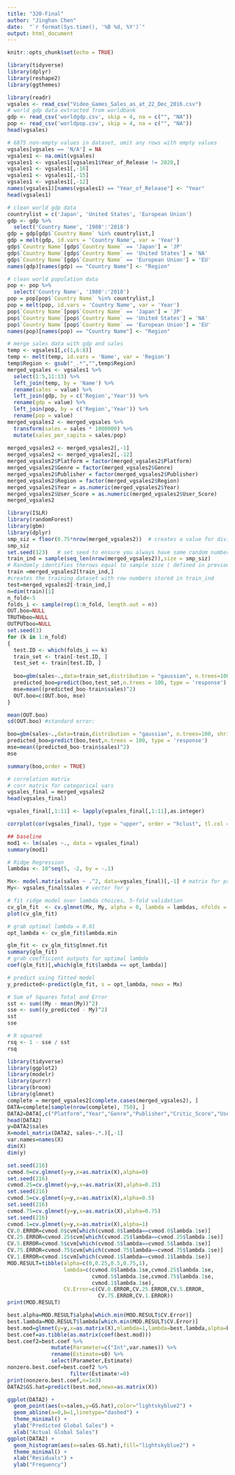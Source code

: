```yaml
---
title: "320-Final"
author: "Jinghan Chen"
date:  "`r format(Sys.time(), '%B %d, %Y')`"
output: html_document
---
```


```r
knitr::opts_chunk$set(echo = TRUE)
```


```r
library(tidyverse)
library(dplyr)
library(reshape2)
library(ggthemes)
```

```r
library(readr)
vgsales <- read_csv("Video_Games_Sales_as_at_22_Dec_2016.csv")
# world gdp data extracted from worldbank 
gdp <- read_csv('worldgdp.csv', skip = 4, na = c("", "NA"))
pop <- read_csv('worldpop.csv', skip = 4, na = c("", "NA"))
head(vgsales)
```


```r
# 6875 non-empty values in dataset, omit any rows with empty values
vgsales[vgsales == 'N/A'] = NA
vgsales1 <- na.omit(vgsales)
vgsales1 <- vgsales1[vgsales1$Year_of_Release != 2020,]
vgsales1 <- vgsales1[,-16]
vgsales1 <- vgsales1[,-15]
vgsales1 <- vgsales1[,-12]
names(vgsales1)[names(vgsales1) == "Year_of_Release"] <- "Year"
head(vgsales1)

```

```r
# clean world gdp data
countrylist = c('Japan', 'United States', 'European Union')
gdp <- gdp %>%
  select('Country Name', '1980':'2018')
gdp = gdp[gdp$`Country Name` %in% countrylist,]
gdp = melt(gdp, id.vars = 'Country Name', var = 'Year')
gdp$`Country Name`[gdp$`Country Name` == 'Japan'] = 'JP'
gdp$`Country Name`[gdp$`Country Name` == 'United States'] = 'NA'
gdp$`Country Name`[gdp$`Country Name` == 'European Union'] = 'EU'
names(gdp)[names(gdp) == "Country Name"] <- "Region"
```

```r
# clean world population data
pop <- pop %>%
  select('Country Name', '1980':'2018')
pop = pop[pop$`Country Name` %in% countrylist,]
pop = melt(pop, id.vars = 'Country Name', var = 'Year')
pop$`Country Name`[pop$`Country Name` == 'Japan'] = 'JP'
pop$`Country Name`[pop$`Country Name` == 'United States'] = 'NA'
pop$`Country Name`[pop$`Country Name` == 'European Union'] = 'EU'
names(pop)[names(pop) == "Country Name"] <- "Region"
```

```r
# merge sales data with gdp and sales 
temp <- vgsales1[,c(1,6:8)]
temp <- melt(temp, id.vars = 'Name', var = 'Region')
temp$Region <- gsub("_.*","",temp$Region)
merged_vgsales <- vgsales1 %>%
  select(1:5,11:13) %>%
  left_join(temp, by = 'Name') %>%
  rename(sales = value) %>%
  left_join(gdp, by = c('Region','Year')) %>%
  rename(gdp = value) %>%
  left_join(pop, by = c('Region','Year')) %>%
  rename(pop = value)
merged_vgsales2 <- merged_vgsales %>%
  transform(sales = sales * 1000000) %>% 
  mutate(sales_per_capita = sales/pop) 
  
merged_vgsales2 <- merged_vgsales2[,-1]
merged_vgsales2 <- merged_vgsales2[,-12]
merged_vgsales2$Platform = factor(merged_vgsales2$Platform)
merged_vgsales2$Genre = factor(merged_vgsales2$Genre)
merged_vgsales2$Publisher = factor(merged_vgsales2$Publisher)
merged_vgsales2$Region = factor(merged_vgsales2$Region)
merged_vgsales2$Year = as.numeric(merged_vgsales2$Year)
merged_vgsales2$User_Score = as.numeric(merged_vgsales2$User_Score)
merged_vgsales2
```


```r
library(ISLR)
library(randomForest)
library(gbm)
library(dplyr)
smp_siz = floor(0.75*nrow(merged_vgsales2))  # creates a value for dividing the data into train and test. In this case the value is defined as 75% of the number of rows in the dataset
smp_siz
set.seed(123)   # set seed to ensure you always have same random numbers generated
train_ind = sample(seq_len(nrow(merged_vgsales2)),size = smp_siz)  
# Randomly identifies therows equal to sample size ( defined in previous instruction) from  all the rows of Smarket dataset and stores the row number in train_ind
train =merged_vgsales2[train_ind,] 
#creates the training dataset with row numbers stored in train_ind
test=merged_vgsales2[-train_ind,]
n=dim(train)[1]
n_fold<-5
folds_i <- sample(rep(1:n_fold, length.out = n))
OUT.boo=NULL
TRUTHboo=NULL
OUTPUTboo=NULL
set.seed(3)
for (k in 1:n_fold) 
{
  test.ID <- which(folds_i == k)
  train_set <- train[-test.ID, ]
  test_set <- train[test.ID, ]
  
  boo=gbm(sales~.,data=train_set,distribution = "gaussian", n.trees=100, shrinkage=0.001,interaction.depth = 2)
  predicted_boo=predict(boo,test_set,n.trees = 100, type = 'response')
  mse=mean((predicted_boo-train$sales)^2) 
  OUT.boo=c(OUT.boo, mse)
}
```

```r
mean(OUT.boo)
sd(OUT.boo) #standard error:
```

```r
boo=gbm(sales~.,data=train,distribution = "gaussian", n.trees=100, shrinkage=0.001,interaction.depth = 2)
predicted_boo=predict(boo,test,n.trees = 100, type = 'response')
mse=mean((predicted_boo-train$sales)^2)
mse
```

```r
summary(boo,order = TRUE)
```


```r
# correlation matrix
# corr matrix for categorical vars 
vgsales_final = merged_vgsales2
head(vgsales_final)

vgsales_final[,1:11] <- lapply(vgsales_final[,1:11],as.integer)

corrplot(cor(vgsales_final), type = "upper", order = "hclust", tl.col = "black")
```

```r
## baseline 
mod1 <- lm(sales ~., data = vgsales_final)
summary(mod1)
```

```r
# Ridge Regression
lambdas <- 10^seq(5, -2, by = -.1)

Mx<- model.matrix(sales ~ .^2, data=vgsales_final)[,-1] # matrix for predictors
My<- vgsales_final$sales # vector for y

# fit ridge model over lambda choices, 5-fold validation
cv_glm_fit  <- cv.glmnet(Mx, My, alpha = 0, lambda = lambdas, nfolds = 5) 
plot(cv_glm_fit)

# grab optimal lambda = 0.01
opt_lambda <- cv_glm_fit$lambda.min

glm_fit <- cv_glm_fit$glmnet.fit
summary(glm_fit)
# grab coefficient outputs for optimal lambda
coef(glm_fit)[,which(glm_fit$lambda == opt_lambda)]

# predict using fitted model
y_predicted<-predict(glm_fit, s = opt_lambda, newx = Mx)

# Sum of Squares Total and Error
sst <- sum((My - mean(My))^2)
sse <- sum((y_predicted - My)^2)
sst
sse

# R squared
rsq <- 1 - sse / sst
rsq

```

```r
library(tidyverse)
library(ggplot2)
library(modelr)
library(purrr)
library(broom)
library(glmnet)
complete = merged_vgsales2[complete.cases(merged_vgsales2), ]
DATA=complete[sample(nrow(complete), 750), ]
DATA2=DATA[,c("Platform","Year","Genre","Publisher","Critic_Score","User_Score","User_Count","Region","sales","gdp","pop")]
head(DATA2)
y=DATA2$sales
X=model_matrix(DATA2, sales~.*.)[,-1]
var.names=names(X)
dim(X)
dim(y)

set.seed(216)
cvmod.0=cv.glmnet(y=y,x=as.matrix(X),alpha=0)
set.seed(216)
cvmod.25=cv.glmnet(y=y,x=as.matrix(X),alpha=0.25)
set.seed(216)
cvmod.5=cv.glmnet(y=y,x=as.matrix(X),alpha=0.5)
set.seed(216)
cvmod.75=cv.glmnet(y=y,x=as.matrix(X),alpha=0.75)
set.seed(216)
cvmod.1=cv.glmnet(y=y,x=as.matrix(X),alpha=1)
CV.0.ERROR=cvmod.0$cvm[which(cvmod.0$lambda==cvmod.0$lambda.1se)]
CV.25.ERROR=cvmod.25$cvm[which(cvmod.25$lambda==cvmod.25$lambda.1se)]
CV.5.ERROR=cvmod.5$cvm[which(cvmod.5$lambda==cvmod.5$lambda.1se)]
CV.75.ERROR=cvmod.75$cvm[which(cvmod.75$lambda==cvmod.75$lambda.1se)]
CV.1.ERROR=cvmod.1$cvm[which(cvmod.1$lambda==cvmod.1$lambda.1se)]
MOD.RESULT=tibble(alpha=c(0,0.25,0.5,0.75,1),
                  lambda=c(cvmod.0$lambda.1se,cvmod.25$lambda.1se,
                           cvmod.5$lambda.1se,cvmod.75$lambda.1se,
                           cvmod.1$lambda.1se),
                  CV.Error=c(CV.0.ERROR,CV.25.ERROR,CV.5.ERROR,
                             CV.75.ERROR,CV.1.ERROR))
print(MOD.RESULT)

best.alpha=MOD.RESULT$alpha[which.min(MOD.RESULT$CV.Error)]
best.lambda=MOD.RESULT$lambda[which.min(MOD.RESULT$CV.Error)]
best.mod=glmnet(y=y,x=as.matrix(X),nlambda=1,lambda=best.lambda,alpha=best.alpha)
best.coef=as.tibble(as.matrix(coef(best.mod)))
best.coef2=best.coef %>% 
              mutate(Parameter=c("Int",var.names)) %>%
              rename(Estimate=s0) %>%
              select(Parameter,Estimate)
nonzero.best.coef=best.coef2 %>%
                    filter(Estimate!=0)
print(nonzero.best.coef,n=1e3)
DATA2$GS.hat=predict(best.mod,newx=as.matrix(X))

ggplot(DATA2) +
  geom_point(aes(x=sales,y=GS.hat),color="lightskyblue2") +
  geom_abline(a=0,b=1,linetype="dashed") +
  theme_minimal() +
  ylab("Predicted Global Sales") +
  xlab("Actual Global Sales")
ggplot(DATA2) +
  geom_histogram(aes(x=sales-GS.hat),fill="lightskyblue2") +
  theme_minimal() +
  xlab("Residuals") +
  ylab("Frequency")
```


